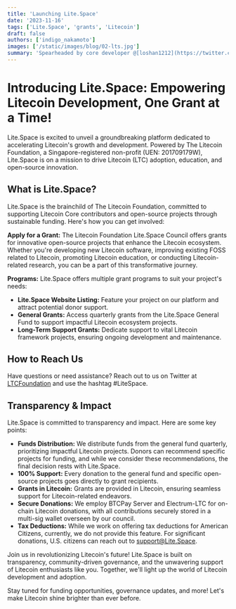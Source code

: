 ```yaml
---
title: 'Launching Lite.Space'
date: '2023-11-16'
tags: ['Lite.Space', 'grants', 'Litecoin']
draft: false
authors: ['indigo_nakamoto']
images: ['/static/images/blog/02-lts.jpg']
summary: 'Spearheaded by core developer @[loshan1212](https://twitter.com/loshan1212) and supported by the LTC Foundation, this achievement was made possible through the collective efforts of dedicated community members. LitecoinSpace.org is not just a tool, but a step towards making Litecoin more accessible and user-friendly. Special thanks to all who contributed, proving once again the strength and vibrancy of our community. 🚀'
---
```


# Introducing Lite.Space: Empowering Litecoin Development, One Grant at a Time!

Lite.Space is excited to unveil a groundbreaking platform dedicated to accelerating Litecoin's growth and development. Powered by The Litecoin Foundation, a Singapore-registered non-profit (UEN: 201709179W), Lite.Space is on a mission to drive Litecoin (LTC) adoption, education, and open-source innovation.

## What is Lite.Space?

Lite.Space is the brainchild of The Litecoin Foundation, committed to supporting Litecoin Core contributors and open-source projects through sustainable funding. Here's how you can get involved:

**Apply for a Grant:** The Litecoin Foundation Lite.Space Council offers grants for innovative open-source projects that enhance the Litecoin ecosystem. Whether you're developing new Litecoin software, improving existing FOSS related to Litecoin, promoting Litecoin education, or conducting Litecoin-related research, you can be a part of this transformative journey.

**Programs:** Lite.Space offers multiple grant programs to suit your project's needs:

- **Lite.Space Website Listing:** Feature your project on our platform and attract potential donor support.
- **General Grants:** Access quarterly grants from the Lite.Space General Fund to support impactful Litecoin ecosystem projects.
- **Long-Term Support Grants:** Dedicate support to vital Litecoin framework projects, ensuring ongoing development and maintenance.

## How to Reach Us

Have questions or need assistance? Reach out to us on Twitter at [LTCFoundation](https://www.twitter.com/ltcfoundation) and use the hashtag #LiteSpace.

## Transparency & Impact

Lite.Space is committed to transparency and impact. Here are some key points:

- **Funds Distribution:** We distribute funds from the general fund quarterly, prioritizing impactful Litecoin projects. Donors can recommend specific projects for funding, and while we consider these recommendations, the final decision rests with Lite.Space.
- **100% Support:** Every donation to the general fund and specific open-source projects goes directly to grant recipients.
- **Grants in Litecoin:** Grants are provided in Litecoin, ensuring seamless support for Litecoin-related endeavors.
- **Secure Donations:** We employ BTCPay Server and Electrum-LTC for on-chain Litecoin donations, with all contributions securely stored in a multi-sig wallet overseen by our council.
- **Tax Deductions:** While we work on offering tax deductions for American Citizens, currently, we do not provide this feature. For significant donations, U.S. citizens can reach out to support@Lite.Space.

Join us in revolutionizing Litecoin's future! Lite.Space is built on transparency, community-driven governance, and the unwavering support of Litecoin enthusiasts like you. Together, we'll light up the world of Litecoin development and adoption.

Stay tuned for funding opportunities, governance updates, and more! Let's make Litecoin shine brighter than ever before.

